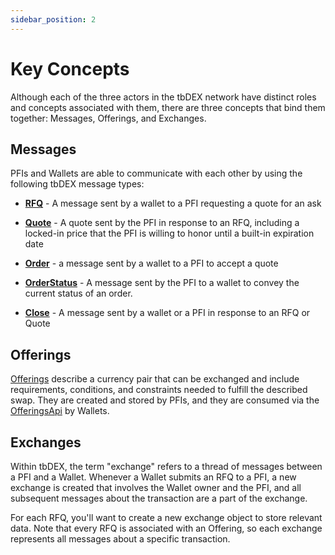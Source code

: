 ```yaml
---
sidebar_position: 2
---
```


# Key Concepts

Although each of the three actors in the tbDEX network have distinct roles and concepts associated with them, there are three concepts that bind them together: Messages, Offerings, and Exchanges.

## Messages

PFIs and Wallets are able to communicate with each other by using the following tbDEX message types:

* [**RFQ**](/docs/tbdex/api-reference/tbdex-js/protocol/classes/Rfq) - A message sent by a wallet to a PFI requesting a quote for an ask

* [**Quote**](/docs/tbdex/pfi/creating-quotes) - A quote sent by the PFI in response to an RFQ, including a locked-in price that the PFI is willing to honor until a built-in expiration date

* [**Order**](/docs/tbdex/pfi/processing-orders) - a message sent by a wallet to a PFI to accept a quote

* [**OrderStatus**](/docs/tbdex/pfi/processing-orders#provide-an-initial-orderstatus) - A message sent by the PFI to a wallet to convey the current status of an order.

* [**Close**](/docs/tbdex/pfi/processing-orders#close-the-order) - A message sent by a wallet or a PFI in response to an RFQ or Quote

## Offerings

[Offerings](/docs/tbdex/pfi/creating-offerings) describe a currency pair that can be exchanged and include requirements, conditions, and constraints needed to fulfill the described swap. They are created and stored by PFIs, and they are consumed via the [OfferingsApi](https://tbd54566975.github.io/tbdex-js/interfaces/_tbdex_http_server.OfferingsApi.html) by Wallets. 

## Exchanges

Within tbDEX, the term "exchange" refers to a thread of messages between a PFI and a Wallet. Whenever a Wallet submits an RFQ to a PFI, a new exchange is created that involves the Wallet owner and the PFI, and all subsequent messages about the transaction are a part of the exchange.

For each RFQ, you'll want to create a new exchange object to store relevant data. Note that every RFQ is associated with an Offering, so each exchange represents all messages about a specific transaction.